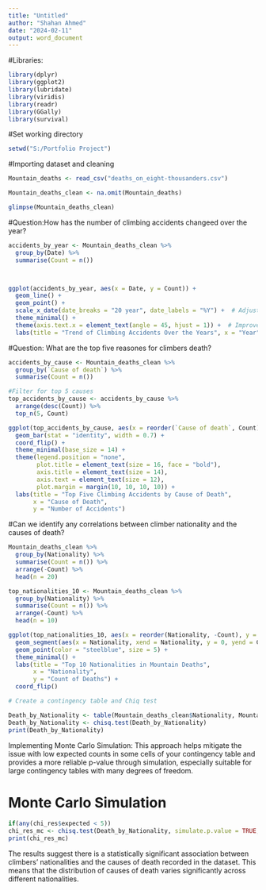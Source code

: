 ---
title: "Untitled"
author: "Shahan Ahmed"
date: "2024-02-11"
output: word_document
---
#Libraries:
```{r}
library(dplyr)
library(ggplot2)
library(lubridate)
library(viridis)
library(readr)
library(GGally)
library(survival)
```
#Set working directory
```{r}
setwd("S:/Portfolio Project")
```

#Importing dataset and cleaning
```{r}
Mountain_deaths <- read_csv("deaths_on_eight-thousanders.csv")

Mountain_deaths_clean <- na.omit(Mountain_deaths)

glimpse(Mountain_deaths_clean)
```


#Question:How has the number of climbing accidents changeed over the year? 

```{r}
accidents_by_year <- Mountain_deaths_clean %>%
  group_by(Date) %>%
  summarise(Count = n())



ggplot(accidents_by_year, aes(x = Date, y = Count)) +
  geom_line() +
  geom_point() +
  scale_x_date(date_breaks = "20 year", date_labels = "%Y") +  # Adjust intervals and labels
  theme_minimal() +
  theme(axis.text.x = element_text(angle = 45, hjust = 1)) +  # Improve readability of x-axis labels
  labs(title = "Trend of Climbing Accidents Over the Years", x = "Year", y = "Number of Accidents")

```

#Question: What are the top five reasones for climbers death? 

```{r}
accidents_by_cause <- Mountain_deaths_clean %>%
  group_by(`Cause of death`) %>%
  summarise(Count = n())

#Filter for top 5 causes
top_accidents_by_cause <- accidents_by_cause %>%
  arrange(desc(Count)) %>%
  top_n(5, Count)

ggplot(top_accidents_by_cause, aes(x = reorder(`Cause of death`, Count), y = Count, fill = `Cause of death`)) +
  geom_bar(stat = "identity", width = 0.7) +
  coord_flip() +
  theme_minimal(base_size = 14) +
  theme(legend.position = "none",
        plot.title = element_text(size = 16, face = "bold"),
        axis.title = element_text(size = 14),
        axis.text = element_text(size = 12),
        plot.margin = margin(10, 10, 10, 10)) +
  labs(title = "Top Five Climbing Accidents by Cause of Death",
       x = "Cause of Death",
       y = "Number of Accidents")

```


#Can we identify any correlations between climber nationality and the causes of death?


```{r}
Mountain_deaths_clean %>%
  group_by(Nationality) %>%
  summarise(Count = n()) %>%
  arrange(-Count) %>%
  head(n = 20)

top_nationalities_10 <- Mountain_deaths_clean %>%
  group_by(Nationality) %>%
  summarise(Count = n()) %>%
  arrange(-Count) %>%
  head(n = 10)

ggplot(top_nationalities_10, aes(x = reorder(Nationality, -Count), y = Count)) +
  geom_segment(aes(x = Nationality, xend = Nationality, y = 0, yend = Count), color = "grey") +
  geom_point(color = "steelblue", size = 5) +
  theme_minimal() +
  labs(title = "Top 10 Nationalities in Mountain Deaths",
       x = "Nationality", 
       y = "Count of Deaths") +
  coord_flip()
```

```{r}
# Create a contingency table and Chiq test

Death_by_Nationality <- table(Mountain_deaths_clean$Nationality, Mountain_deaths_clean$`Cause of death`)
Death_by_Nationality <- chisq.test(Death_by_Nationality)
print(Death_by_Nationality)
```
Implementing Monte Carlo Simulation:
This approach helps mitigate the issue with low expected counts in some cells of your contingency table and provides a more reliable p-value through simulation, especially suitable for large contingency tables with many degrees of freedom.

# Monte Carlo Simulation
```{r}
if(any(chi_res$expected < 5)) 
chi_res_mc <- chisq.test(Death_by_Nationality, simulate.p.value = TRUE, B = 2000)
print(chi_res_mc)
```
The results suggest there is a statistically significant association between climbers' nationalities and the causes of death recorded in the dataset. This means that the distribution of causes of death varies significantly across different nationalities.

```{r}

```


